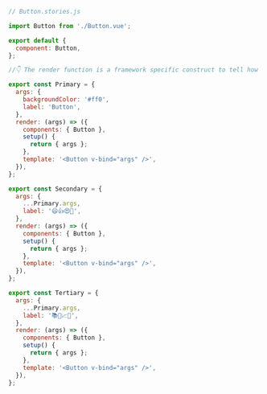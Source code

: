```js
// Button.stories.js

import Button from './Button.vue';

export default {
  component: Button,
};

//👇 The render function is a framework specific construct to tell how the story should render

export const Primary = {
  args: {
    backgroundColor: '#ff0',
    label: 'Button',
  },
  render: (args) => ({
    components: { Button },
    setup() {
      return { args };
    },
    template: '<Button v-bind="args" />',
  }),
};

export const Secondary = {
  args: {
    ...Primary.args,
    label: '😄👍😍💯',
  },
  render: (args) => ({
    components: { Button },
    setup() {
      return { args };
    },
    template: '<Button v-bind="args" />',
  }),
};

export const Tertiary = {
  args: {
    ...Primary.args,
    label: '📚📕📈🤓',
  },
  render: (args) => ({
    components: { Button },
    setup() {
      return { args };
    },
    template: '<Button v-bind="args" />',
  }),
};
```
